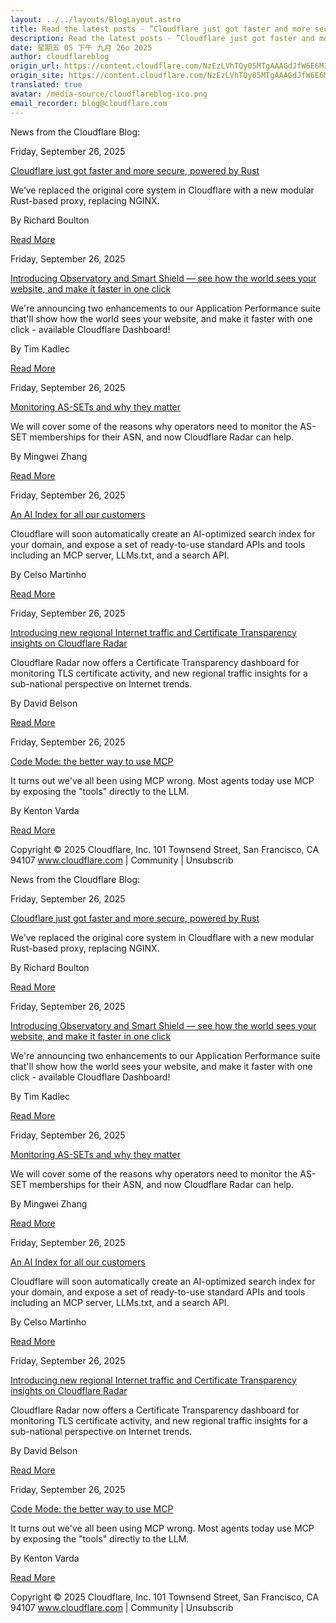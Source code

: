 ```yaml
---
layout: ../../layouts/BlogLayout.astro
title: Read the latest posts - ”Cloudflare just got faster and more secure, powered by Rust”
description: Read the latest posts - ”Cloudflare just got faster and more secure, powered by Rust”
date: 星期五 05 下午 九月 26o 2025
author: cloudflareblog
origin_url: https://content.cloudflare.com/NzEzLVhTQy05MTgAAAGdJfW6E6M3YsZujkXWBjtV4m_5ELut5TeXV4WDQmT8oDpcmhjJ_QxDLA5j95iGAo_a94uKUfk=
origin_site: https://content.cloudflare.com/NzEzLVhTQy05MTgAAAGdJfW6E6M3YsZujkXWBjtV4m_5ELut5TeXV4WDQmT8oDpcmhjJ_QxDLA5j95iGAo_a94uKUfk=
translated: true
avatar: /media-source/cloudflareblog-ico.png
email_recorder: blog@cloudflare.com
---
```



<Reference client:only="react" title="Read the latest posts - ”Cloudflare just got faster and more secure, powered by Rust”" url="https://content.cloudflare.com/NzEzLVhTQy05MTgAAAGdJfW6E6M3YsZujkXWBjtV4m_5ELut5TeXV4WDQmT8oDpcmhjJ_QxDLA5j95iGAo_a94uKUfk=" />

<Detail client:only="react">
	News from the Cloudflare Blog:

Friday, September 26, 2025

[Cloudflare just got faster and more secure, powered by Rust](https://content.cloudflare.com/NzEzLVhTQy05MTgAAAGdJfW6E6M3YsZujkXWBjtV4m_5ELut5TeXV4WDQmT8oDpcmhjJ_QxDLA5j95iGAo_a94uKUfk=)

We’ve replaced the original core system in Cloudflare with a new modular Rust-based proxy, replacing NGINX.

By Richard Boulton

[Read More](https://content.cloudflare.com/NzEzLVhTQy05MTgAAAGdJfW6E6M3YsZujkXWBjtV4m_5ELut5TeXV4WDQmT8oDpcmhjJ_QxDLA5j95iGAo_a94uKUfk=)

Friday, September 26, 2025

[Introducing Observatory and Smart Shield — see how the world sees your website, and make it faster in one click](https://content.cloudflare.com/NzEzLVhTQy05MTgAAAGdJfW6E-64pAk6oCyktGNqoM6ZuimQyFdx_pMZq2kvHcKqEYmjuSIy6QSm5vDU1HZC9ruwzq4=)

We're announcing two enhancements to our Application Performance suite that'll show how the world sees your website, and make it faster with one click - available Cloudflare Dashboard!

By Tim Kadlec

[Read More](https://content.cloudflare.com/NzEzLVhTQy05MTgAAAGdJfW6E-64pAk6oCyktGNqoM6ZuimQyFdx_pMZq2kvHcKqEYmjuSIy6QSm5vDU1HZC9ruwzq4=)

Friday, September 26, 2025

[Monitoring AS-SETs and why they matter](https://content.cloudflare.com/NzEzLVhTQy05MTgAAAGdJfW6E_H9QJcr-ySlSCE2tTHDq9txa8FLZAitvuerV4CLszI3og0zpODTHVTbif1Pw76lIoM=)

We will cover some of the reasons why operators need to monitor the AS-SET memberships for their ASN, and now Cloudflare Radar can help.

By Mingwei Zhang

[Read More](https://content.cloudflare.com/NzEzLVhTQy05MTgAAAGdJfW6E_H9QJcr-ySlSCE2tTHDq9txa8FLZAitvuerV4CLszI3og0zpODTHVTbif1Pw76lIoM=)

Friday, September 26, 2025

[An AI Index for all our customers](https://content.cloudflare.com/NzEzLVhTQy05MTgAAAGdJfW6EwxXODy3O8UnzhAJBVJznF1tMneMyZ4zHAzHqxXo4pNtXaGLIdQ31rxfzOgt_0FFrxI=)

Cloudflare will soon automatically create an AI-optimized search index for your domain, and expose a set of ready-to-use standard APIs and tools including an MCP server, LLMs.txt, and a search API.

By Celso Martinho

[Read More](https://content.cloudflare.com/NzEzLVhTQy05MTgAAAGdJfW6EwxXODy3O8UnzhAJBVJznF1tMneMyZ4zHAzHqxXo4pNtXaGLIdQ31rxfzOgt_0FFrxI=)

Friday, September 26, 2025

[Introducing new regional Internet traffic and Certificate Transparency insights on Cloudflare Radar](https://content.cloudflare.com/NzEzLVhTQy05MTgAAAGdJfW6E-s-uLeWWiw3miku8xNw6TgzKHiS3OEB4EmOFCQ1Rb2XjSYpB5LWy2RaxPvBvjcFo1M=)

Cloudflare Radar now offers a Certificate Transparency dashboard for monitoring TLS certificate activity, and new regional traffic insights for a sub-national perspective on Internet trends.

By David Belson

[Read More](https://content.cloudflare.com/NzEzLVhTQy05MTgAAAGdJfW6E-s-uLeWWiw3miku8xNw6TgzKHiS3OEB4EmOFCQ1Rb2XjSYpB5LWy2RaxPvBvjcFo1M=)

Friday, September 26, 2025

[Code Mode: the better way to use MCP](https://content.cloudflare.com/NzEzLVhTQy05MTgAAAGdJfW6EwqPNsvWpsfnaOzn5b8wDUBOifh2X6KBAh3TTiKHLGWoglYEjwvQkME9tCNcdbni5Xg=)

It turns out we've all been using MCP wrong. Most agents today use MCP by exposing the "tools" directly to the LLM.

By Kenton Varda

[Read More](https://content.cloudflare.com/NzEzLVhTQy05MTgAAAGdJfW6EwqPNsvWpsfnaOzn5b8wDUBOifh2X6KBAh3TTiKHLGWoglYEjwvQkME9tCNcdbni5Xg=)

Copyright © 2025 Cloudflare, Inc. 101 Townsend Street, San Francisco, CA 94107 www.cloudflare.com | Community | Unsubscrib
</Detail>

News from the Cloudflare Blog:

Friday, September 26, 2025

[Cloudflare just got faster and more secure, powered by Rust](https://content.cloudflare.com/NzEzLVhTQy05MTgAAAGdJfW6E6M3YsZujkXWBjtV4m_5ELut5TeXV4WDQmT8oDpcmhjJ_QxDLA5j95iGAo_a94uKUfk=)

We’ve replaced the original core system in Cloudflare with a new modular Rust-based proxy, replacing NGINX.

By Richard Boulton

[Read More](https://content.cloudflare.com/NzEzLVhTQy05MTgAAAGdJfW6E6M3YsZujkXWBjtV4m_5ELut5TeXV4WDQmT8oDpcmhjJ_QxDLA5j95iGAo_a94uKUfk=)

Friday, September 26, 2025

[Introducing Observatory and Smart Shield — see how the world sees your website, and make it faster in one click](https://content.cloudflare.com/NzEzLVhTQy05MTgAAAGdJfW6E-64pAk6oCyktGNqoM6ZuimQyFdx_pMZq2kvHcKqEYmjuSIy6QSm5vDU1HZC9ruwzq4=)

We're announcing two enhancements to our Application Performance suite that'll show how the world sees your website, and make it faster with one click - available Cloudflare Dashboard!

By Tim Kadlec

[Read More](https://content.cloudflare.com/NzEzLVhTQy05MTgAAAGdJfW6E-64pAk6oCyktGNqoM6ZuimQyFdx_pMZq2kvHcKqEYmjuSIy6QSm5vDU1HZC9ruwzq4=)

Friday, September 26, 2025

[Monitoring AS-SETs and why they matter](https://content.cloudflare.com/NzEzLVhTQy05MTgAAAGdJfW6E_H9QJcr-ySlSCE2tTHDq9txa8FLZAitvuerV4CLszI3og0zpODTHVTbif1Pw76lIoM=)

We will cover some of the reasons why operators need to monitor the AS-SET memberships for their ASN, and now Cloudflare Radar can help.

By Mingwei Zhang

[Read More](https://content.cloudflare.com/NzEzLVhTQy05MTgAAAGdJfW6E_H9QJcr-ySlSCE2tTHDq9txa8FLZAitvuerV4CLszI3og0zpODTHVTbif1Pw76lIoM=)

Friday, September 26, 2025

[An AI Index for all our customers](https://content.cloudflare.com/NzEzLVhTQy05MTgAAAGdJfW6EwxXODy3O8UnzhAJBVJznF1tMneMyZ4zHAzHqxXo4pNtXaGLIdQ31rxfzOgt_0FFrxI=)

Cloudflare will soon automatically create an AI-optimized search index for your domain, and expose a set of ready-to-use standard APIs and tools including an MCP server, LLMs.txt, and a search API.

By Celso Martinho

[Read More](https://content.cloudflare.com/NzEzLVhTQy05MTgAAAGdJfW6EwxXODy3O8UnzhAJBVJznF1tMneMyZ4zHAzHqxXo4pNtXaGLIdQ31rxfzOgt_0FFrxI=)

Friday, September 26, 2025

[Introducing new regional Internet traffic and Certificate Transparency insights on Cloudflare Radar](https://content.cloudflare.com/NzEzLVhTQy05MTgAAAGdJfW6E-s-uLeWWiw3miku8xNw6TgzKHiS3OEB4EmOFCQ1Rb2XjSYpB5LWy2RaxPvBvjcFo1M=)

Cloudflare Radar now offers a Certificate Transparency dashboard for monitoring TLS certificate activity, and new regional traffic insights for a sub-national perspective on Internet trends.

By David Belson

[Read More](https://content.cloudflare.com/NzEzLVhTQy05MTgAAAGdJfW6E-s-uLeWWiw3miku8xNw6TgzKHiS3OEB4EmOFCQ1Rb2XjSYpB5LWy2RaxPvBvjcFo1M=)

Friday, September 26, 2025

[Code Mode: the better way to use MCP](https://content.cloudflare.com/NzEzLVhTQy05MTgAAAGdJfW6EwqPNsvWpsfnaOzn5b8wDUBOifh2X6KBAh3TTiKHLGWoglYEjwvQkME9tCNcdbni5Xg=)

It turns out we've all been using MCP wrong. Most agents today use MCP by exposing the "tools" directly to the LLM.

By Kenton Varda

[Read More](https://content.cloudflare.com/NzEzLVhTQy05MTgAAAGdJfW6EwqPNsvWpsfnaOzn5b8wDUBOifh2X6KBAh3TTiKHLGWoglYEjwvQkME9tCNcdbni5Xg=)

Copyright © 2025 Cloudflare, Inc. 101 Townsend Street, San Francisco, CA 94107 www.cloudflare.com | Community | Unsubscrib


